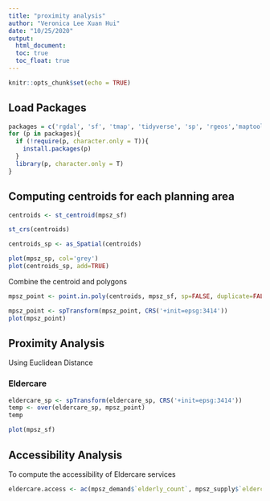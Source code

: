 ```yaml
---
title: "proximity analysis"
author: "Veronica Lee Xuan Hui"
date: "10/25/2020"
output: 
  html_document: 
  toc: true
  toc_float: true
---
```


```r
knitr::opts_chunk$set(echo = TRUE)
```

## Load Packages
```r
packages = c('rgdal', 'sf', 'tmap', 'tidyverse', 'sp', 'rgeos','maptools', 'raster', 'spatstat', 'spdep', 'OpenStreetMap', 'tmaptools')
for (p in packages){
  if (!require(p, character.only = T)){
    install.packages(p)
  }
  library(p, character.only = T)
}
```


## Computing centroids for each planning area
```r
centroids <- st_centroid(mpsz_sf)
```
```r
st_crs(centroids)
```

```r
centroids_sp <- as_Spatial(centroids)
```


```r
plot(mpsz_sp, col='grey')
plot(centroids_sp, add=TRUE)
```
Combine the centroid and polygons
```r
mpsz_point <- point.in.poly(centroids, mpsz_sf, sp=FALSE, duplicate=FALSE)
```
```r
mpsz_point <- spTransform(mpsz_point, CRS('+init=epsg:3414'))
plot(mpsz_point)
```

## Proximity Analysis
Using Euclidean Distance

### Eldercare
```r
eldercare_sp <- spTransform(eldercare_sp, CRS('+init=epsg:3414'))
temp <- over(eldercare_sp, mpsz_point)
temp
```

```r
plot(mpsz_sf)
```


## Accessibility Analysis
To compute the accessibility of Eldercare services
```r
eldercare.access <- ac(mpsz_demand$`elderly_count`, mpsz_supply$`eldercare`)
```
